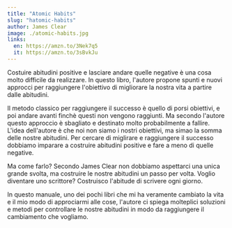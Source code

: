 ```yaml
---
title: "Atomic Habits"
slug: "hatomic-habits"
author: James Clear
image: ./atomic-habits.jpg
links:
  en: https://amzn.to/3Nek7q5
  it: https://amzn.to/3sBvkJu
---
```


Costuire abitudini positive e lasciare andare quelle negative è una cosa molto difficile da realizzare.
In questo libro, l'autore propone spunti e nuovi approcci per raggiungere l'obiettivo di migliorare
la nostra vita a partire dalle abitudini.

Il metodo classico per raggiungere il successo è quello di porsi obiettivi, e poi andare avanti
finchè questi non vengono raggiunti. Ma secondo l'autore questo approccio è sbagliato e destinato
molto probabilmente a fallire.
L'idea dell'autore è che noi non siamo i nostri obiettivi, ma simao la somma delle nostre abitudini. Per cercare
di miglirare e raggiungere il successo dobbiamo imparare a costruire abitudini positive e fare a meno di quelle negative.

Ma come farlo? Secondo James Clear non dobbiamo aspettarci una unica grande svolta, ma costruire le nostre abitudini
un passo per volta. Voglio diventare uno scrittore? Costruisco l'abitude di scrivere ogni giorno.

In questo manuale, uno dei pochi libri che mi ha veramente cambiato la vita e il mio modo di approciarmi alle cose,
l'autore ci spiega molteplici soluzioni e metodi per controllare le nostre abitudini in modo da raggiungere
il cambiamento che vogliamo.

